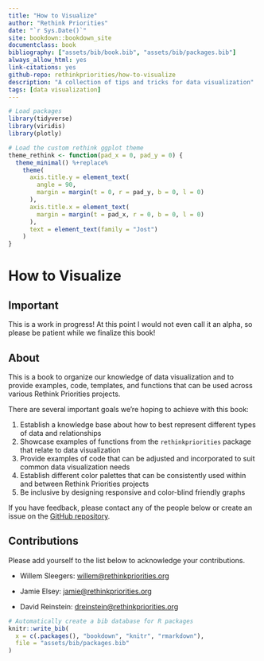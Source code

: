 ```yaml
---
title: "How to Visualize"
author: "Rethink Priorities"
date: "`r Sys.Date()`"
site: bookdown::bookdown_site
documentclass: book
bibliography: ["assets/bib/book.bib", "assets/bib/packages.bib"]
always_allow_html: yes
link-citations: yes
github-repo: rethinkpriorities/how-to-visualize
description: "A collection of tips and tricks for data visualization"
tags: [data visualization]
---
```


```r
# Load packages
library(tidyverse)
library(viridis)
library(plotly)

# Load the custom rethink ggplot theme
theme_rethink <- function(pad_x = 0, pad_y = 0) {
  theme_minimal() %+replace%
    theme(
      axis.title.y = element_text(
        angle = 90,
        margin = margin(t = 0, r = pad_y, b = 0, l = 0)
      ),
      axis.title.x = element_text(
        margin = margin(t = pad_x, r = 0, b = 0, l = 0)
      ),
      text = element_text(family = "Jost")
    )
}
```

# How to Visualize {-}

## Important {-}

This is a work in progress! At this point I would not even call it an alpha, so please be patient while we finalize this book!

## About {-}

This is a book to organize our knowledge of data visualization and to provide examples, code, templates, and functions that can be used across various Rethink Priorities projects.

There are several important goals we're hoping to achieve with this book:

1. Establish a knowledge base about how to best represent different types of data and relationships
2. Showcase examples of functions from the `rethinkpriorities` package that relate to data visualization
3. Provide examples of code that can be adjusted and incorporated to suit common data visualization needs
4. Establish different color palettes that can be consistently used within and between Rethink Priorities projects
5. Be inclusive by designing responsive and color-blind friendly graphs

If you have feedback, please contact any of the people below or create an issue
on the [GitHub repository](https://github.com/rethinkpriorities/how-to-visualize/issues).

## Contributions {-}

Please add yourself to the list below to acknowledge your contributions.

- Willem Sleegers: [willem@rethinkpriorities.org](mailto:willem@rethinkpriorities.org)

- Jamie Elsey:
[jamie@rethinkpriorities.org](mailto:jamie@rethinkpriorities.org)

- David Reinstein: [dreinstein@rethinkpriorities.org](mailto:dreinstein@rethinkpriorities.org)


```r
# Automatically create a bib database for R packages
knitr::write_bib(
  x = c(.packages(), "bookdown", "knitr", "rmarkdown"),
  file = "assets/bib/packages.bib"
)
```
